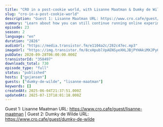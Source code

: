 ```yaml
---
title: "CRO in a post-cookie world, with Lisanne Maatman & Dumky de Wilde (DEPT)"
slug: "cro-in-a-post-cookie-world"
description: "Guest 1: Lisanne Maatman URL: https://www.cro.cafe/guest/lisanne-maatman | Guest 2: Dumky de Wilde URL: https://www.cro.cafe/guest/dumky-de-wilde"
summary: "Learn about how you can still continue running online experiments without relying on browsers to accept cookies (since they do so less and less)."
episode: 23
season: 2
language: "en"
duration: "2826"
audioUrl: "https://media.transistor.fm/e1104a2c/282c47ec.mp3"
imageUrl: "https://img.transistor.fm/8cxHpublVpAENSyeXHLJBjPYHAkiMXJPy0kctNYcby4/rs:fill:3000:3000:1/q:60/aHR0cHM6Ly9pbWct/dXBsb2FkLXByb2R1/Y3Rpb24udHJhbnNp/c3Rvci5mbS8yZDVk/OTE1NjEwOTM0YmNj/NGQzNDBhZWU5Mjgx/YjczMy5qcGVn.webp"
pubDate: 2020-09-28T06:00:00.000Z
transistorId: "358497"
downloads_total: 730
episode_type: "full"
status: "published"
hosts: ["gxjansen"]
guests: ["dumky-de-wilde", "lisanne-maatman"]
keywords: []
createdAt: 2025-06-04T21:37:51.000Z
updatedAt: 2025-07-13T18:01:18.000Z
---
```


Guest 1: Lisanne Maatman URL: https://www.cro.cafe/guest/lisanne-maatman | Guest 2: Dumky de Wilde URL: https://www.cro.cafe/guest/dumky-de-wilde
